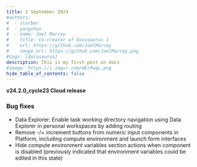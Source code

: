 ```yaml
---
title: 2 September 2024
#authors:
#  - slorber
#  - yangshun
#  - name: Joel Marcey
#    title: Co-creator of Docusaurus 1
#    url: https://github.com/JoelMarcey
#    image_url: https://github.com/JoelMarcey.png
#tags: [docusaurus]
description: This is my first post on docs
#image: https://i.imgur.com/mErPwqL.png
hide_table_of_contents: false
---
```


**v24.2.0_cycle23 Cloud release**

### Bug fixes

- Data Explorer: Enable task working directory navigation using Data Explorer in personal workspaces by adding routing
- Remove -/+ increment buttons from numeric input components in Platform, including compute environment and launch form interfaces
- Hide compute environment variables section actions when component is disabled (previously indicated that environment variables could be edited in this state)
